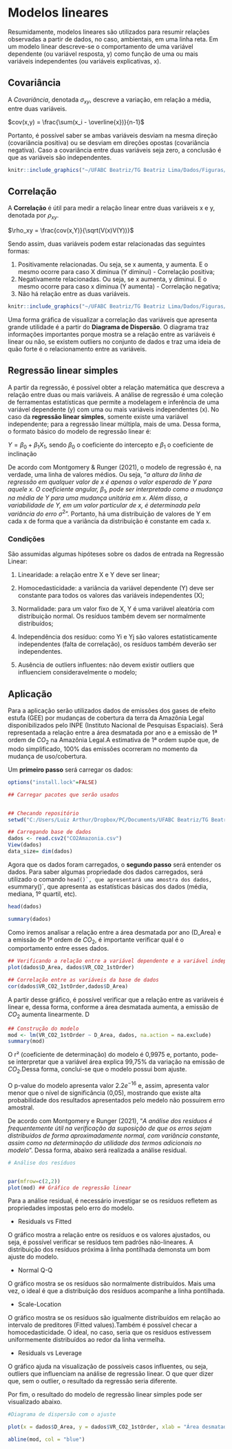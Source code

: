 # Modelos lineares

Resumidamente, modelos lineares são utilizados para resumir relações observadas a partir de dados, no caso, ambientais, em uma linha reta. Em um modelo linear descreve-se o comportamento de uma variável dependente (ou variável resposta, y) como função de uma ou mais variáveis independentes (ou variáveis explicativas, x). 

## Covariância
A *Covariância*, denotada $\sigma_{xy}$, descreve a variação, em relação a média, entre duas variáveis. 

$cov(x,y) = \frac{\sum(x_i - \overline{x})}{n-1}$

Portanto, é possível saber se ambas variáveis desviam na mesma direção (covariância positiva) ou se desviam em direções opostas (covariância negativa). Caso a covariância entre duas variáveis seja zero, a conclusão é que as variáveis são independentes. 

```r


knitr::include_graphics("~/UFABC Beatriz/TG Beatriz Lima/Dados/Figuras/Covariancia.png")

```

## Correlação

A **Correlação** é útil para medir a relação linear entre duas variáveis x e y, denotada por $\rho_{xy}$.

$\rho_xy = \frac{cov(x,Y)}{\sqrt(V(x)V(Y))}$

Sendo assim, duas variáveis podem estar relacionadas das seguintes formas:

  1. Positivamente relacionadas. Ou seja, se x aumenta, y aumenta. E o mesmo ocorre para caso X diminua (Y diminui) -  Correlação positiva;
  2. Negativamente relacionadas. Ou seja, se x aumenta, y diminui. E o mesmo ocorre para caso x diminua (Y aumenta) - Correlação negativa;
  3. Não há relação entre as duas variáveis.

```r

knitr::include_graphics("~/UFABC Beatriz/TG Beatriz Lima/Dados/Figuras/Correlação.jpg")

```

Uma forma gráfica de visualizar a correlação das variáveis que apresenta grande utilidade é a partir do **Diagrama de Dispersão**. O diagrama traz informações importantes porque mostra se a relação entre as variáveis é linear ou não, se existem outliers no conjunto de dados e traz uma ideia de quão forte é o relacionamento entre as variáveis.


## Regressão linear simples

A partir da regressão, é possível obter a relação matemática que descreva a relação entre duas ou mais variáveis. A análise de regressão é uma coleção de ferramentas estatísticas que permite a modelagem e inferência de uma variável dependente (y) com uma ou mais variáveis independentes (x). No caso da **regressão linear simples**, somente existe uma variável independente; para a regressão linear múltipla, mais de uma. Dessa forma, o formato básico do modelo de regressão linear é:

$Y = \beta_0 + \beta_1X_1$, sendo $\beta_0$ o coeficiente do intercepto e $\beta_1$ o coeficiente de inclinação
                          
De acordo com Montgomery & Runger (2021), o modelo de regressão é, na verdade, uma linha de valores médios. Ou seja, "*a altura da linha de regressão em qualquer valor de x é apenas o valor esperado de Y para aquele x. O coeficiente angular,* $\beta_1$*, pode ser interpretado como a mudança na média de Y para uma mudança unitária em x. Além disso, a variabilidade de Y, em um valor particular de x, é determinada pela variância do erro* $\sigma^2$". Portanto, há uma distribuição de valores de Y em cada x de forma que a variância da distribuição é constante em cada x.

### Condições

São assumidas algumas hipóteses sobre os dados de entrada na Regressão Linear:

1. Linearidade: a relação entre X e Y deve ser linear;

2. Homocedasticidade: a variância da variável dependente (Y) deve ser constante para todos os valores das variáveis independentes (X);

3. Normalidade: para um valor fixo de X, Y é uma variável aleatória com distribuição normal. Os resíduos também devem ser normalmente distribuídos;

3. Independência dos resíduo: como Yi e Yj são valores estatisticamente independentes (falta de correlação), os resíduos também deverão ser independentes.

4. Ausência de outliers influentes: não devem existir outliers que influenciem consideravelmente o modelo;


## Aplicação {-}

Para a aplicação serão utilizados dados de emissões dos gases de efeito estufa (GEE) por mudanças de cobertura da terra da Amazônia Legal disponibilizados pelo INPE (Instituto Nacional de Pesquisas Espaciais). Será representada a relação entre a área desmatada por ano e a emissão de 1ª ordem de $CO_2$ na Amazônia Legal.A estimativa de 1ª ordem supõe que, de modo simplificado, 100% das emissões ocorreram no momento da mudança de uso/cobertura.

Um **primeiro passo** será carregar os dados:

```r
options("install.lock"=FALSE)

## Carregar pacotes que serão usados


## Checando repositório
setwd("C:/Users/Luiz Arthur/Dropbox/PC/Documents/UFABC Beatriz/TG Beatriz Lima/Dados")

## Carregando base de dados
dados <- read.csv2("CO2Amazonia.csv")
View(dados)
data_size= dim(dados)

```
Agora que os dados foram carregados, o **segundo passo** será entender os dados. Para saber algumas propriedade dos dados carregados, será utilizado o comando ``head()`, que apresentará uma amostra dos dados, e ``summary()`, que apresenta as estatísticas básicas dos dados (média, mediana, 1º quartil, etc).

```r

head(dados)

summary(dados)

```
Como iremos analisar a relação entre a área desmatada por ano (D_Area) e a emissão de 1ª ordem de $CO_2$, é importante verificar qual é o comportamento entre esses dados.

```r

## Verificando a relação entre a variável dependente e a variável independente
plot(dados$D_Area, dados$VR_CO2_1stOrder)

## Correlação entre as variáveis da base de dados
cor(dados$VR_CO2_1stOrder,dados$D_Area)

```

A partir desse gráfico, é possível verificar que a relação entre as variáveis é linear e, dessa forma, conforme a área desmatada aumenta, a emissão de $CO_2$ aumenta linearmente. D

```r

## Construção do modelo
mod <- lm(VR_CO2_1stOrder ~ D_Area, dados, na.action = na.exclude)
summary(mod)


```
O r² (coeficiente de determinação) do modelo é 0,9975 e, portanto, pode-se interpretar que a variável área explica 99,75% da variação na emissão de $CO_2$.Dessa forma, conclui-se que o modelo possui bom ajuste.

O p-value do modelo apresenta valor $2.2e^{-16}$ e, assim, apresenta valor menor que o nível de significância (0,05), mostrando que existe alta probabilidade dos resultados apresentados pelo medelo não possuírem erro amostral.

De acordo com Montgomery e Runger (2021), "*A análise dos resíduos é frequentemente útil na verificação da suposição de que os erros sejam distribuídos de forma aproximadamente normal, com variância constante, assim como na determinação da utilidade dos termos adicionais no modelo*". Dessa forma, abaixo será realizada a análise residual.

```r
# Análise dos resíduos


par(mfrow=c(2,2)) 
plot(mod) ## Gráfico de regressão linear

```

Para a análise residual, é necessário investigar se os resíduos refletem as propriedades impostas pelo erro do modelo.
 
 - Residuals vs Fitted
 
  O gráfico mostra a relação entre os resíduos e os valores ajustados, ou seja, é possível verificar se resíduos tem padrões não-lineares. A distribuição dos resíduos próxima à linha pontilhada demonsta um bom ajuste do modelo.
 
 - Normal Q-Q
 
  O gráfico mostra se os resíduos são normalmente distribuídos. Mais uma vez, o ideal é que a distribuição dos resíduos acompanhe a linha pontilhada.
  
 - Scale-Location
 
  O gráfico mostra se os resíduos são igualmente distribuídos em relação ao intervalo de preditores (Fitted values).Também é possível checar a homocedasticidade. O ideal, no caso, seria que os resíduos estivessem uniformemente distribuídos ao redor da linha vermelha.
  
 - Residuals vs Leverage
 
  O gráfico ajuda na visualização de possíveis casos influentes, ou seja, outliers que influenciam na análise de regressão linear. O que quer dizer que, sem o outlier, o resultado da regressão seria diferente. 

Por fim, o resultado do modelo de regressão linear simples pode ser visualizado abaixo.

```r

#Diagrama de dispersão com o ajuste

plot(x = dados$D_Area, y = dados$VR_CO2_1stOrder, xlab = "Área desmatada no ano", ylab = "Emissão de CO2 de 1a ordem")

abline(mod, col = "blue")
```
